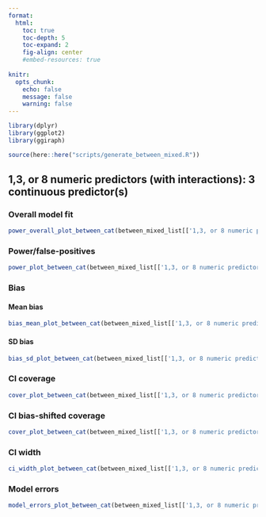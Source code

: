 ```yaml
---
format: 
  html:
    toc: true
    toc-depth: 5
    toc-expand: 2
    fig-align: center
    #embed-resources: true
    
knitr: 
  opts_chunk: 
    echo: false
    message: false
    warning: false
---
```


```r
library(dplyr)
library(ggplot2)
library(ggiraph)
```

```r
source(here::here("scripts/generate_between_mixed.R"))
```



## 1,3, or 8 numeric predictors (with interactions): 3 continuous predictor(s)

### Overall model fit

```r
power_overall_plot_between_cat(between_mixed_list[['1,3, or 8 numeric predictors (with interactions)']]$sim_df_overall_sum |> dplyr::filter(n_cont_preds ==3))
```



### Power/false-positives

```r
power_plot_between_cat(between_mixed_list[['1,3, or 8 numeric predictors (with interactions)']]$sim_df_power_sum |> dplyr::filter(n_cont_preds ==3))
```



### Bias 

#### Mean bias 

```r
bias_mean_plot_between_cat(between_mixed_list[['1,3, or 8 numeric predictors (with interactions)']]$sim_df_bias_sum |> dplyr::filter(n_cont_preds ==3))
```



#### SD bias 

```r
bias_sd_plot_between_cat(between_mixed_list[['1,3, or 8 numeric predictors (with interactions)']]$sim_df_bias_sum |> dplyr::filter(n_cont_preds ==3))
```



### CI coverage

```r
cover_plot_between_cat(between_mixed_list[['1,3, or 8 numeric predictors (with interactions)']]$sim_df_cover_sum |> dplyr::filter(n_cont_preds ==3))
```



### CI bias-shifted coverage

```r
cover_plot_between_cat(between_mixed_list[['1,3, or 8 numeric predictors (with interactions)']]$sim_df_cover_shift_sum |> dplyr::filter(n_cont_preds ==3))
```



### CI width

```r
ci_width_plot_between_cat(between_mixed_list[['1,3, or 8 numeric predictors (with interactions)']]$sim_df_ci_width_sum |> dplyr::filter(n_cont_preds ==3))
```



### Model errors

```r
model_errors_plot_between_cat(between_mixed_list[['1,3, or 8 numeric predictors (with interactions)']]$sim_df_model_errors_sum |> dplyr::filter(n_cont_preds ==3))
```




